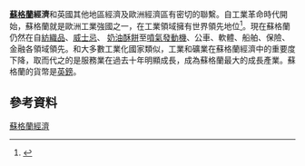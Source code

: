 '''[[蘇格蘭|蘇格蘭]]經濟'''和英國其他地區經濟及歐洲經濟區有密切的聯繫。自工業革命時代開始，蘇格蘭就是歐洲工業強國之一，在工業領域擁有世界領先地位<ref>{{cite news |title=Scotland profile |author=BBC |url=http://news.bbc.co.uk/1/hi/world/europe/country_profiles/7219799.stm |accessdate=31 October 2013 |work=BBC News |date=17 October 2012 |archive-date=2020-05-03 |archive-url=https://web.archive.org/web/20200503094427/http://news.bbc.co.uk/2/hi/europe/country_profiles/7219799.stm |dead-url=no }}</ref>。現在蘇格蘭仍然在自[[紡織品|紡織品]]、[[威士忌|威士忌]]、 [[奶油酥餅|奶油酥餅]]至[[噴氣發動機|噴氣發動機]]、公車、軟體、船舶、保險、金融各領域領先。和大多數工業化國家類似，工業和礦業在蘇格蘭經濟中的重要度下降，取而代之的是服務業在過去十年明顯成長，成為蘇格蘭最大的成長產業。蘇格蘭的貨幣是[[英鎊|英鎊]]。

== 參考資料 ==
{{Reflist}}

{{DEFAULTSORT:Economy Of Scotland}}
[[Category:蘇格蘭經濟|]]